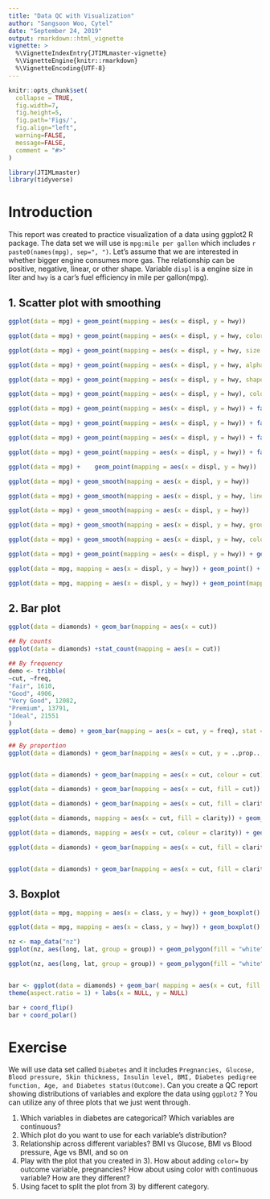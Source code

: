 ```yaml
---
title: "Data QC with Visualization"
author: "Sangsoon Woo, Cytel"
date: "September 24, 2019"
output: rmarkdown::html_vignette
vignette: >
  %\VignetteIndexEntry{JTIMLmaster-vignette}
  %\VignetteEngine{knitr::rmarkdown}
  %\VignetteEncoding{UTF-8}
---
```



```r
knitr::opts_chunk$set(
  collapse = TRUE,
  fig.width=7, 
  fig.height=5, 
  fig.path='Figs/', 
  fig.align="left",
  warning=FALSE, 
  message=FALSE,
  comment = "#>"
)
```

```r
library(JTIMLmaster)
library(tidyverse)
```

# Introduction
This report was created to practice visualization of a data using ggplot2 R package. The data set we will use is `mpg:mile per gallon` which includes `r paste0(names(mpg), sep=", ")`. Let's assume that we are interested in whether bigger engine consumes more gas. The relationship can be positive, negative, linear, or other shape. Variable `displ` is a engine size in liter and `hwy` is a car's fuel efficiency in mile per gallon(mpg). 


## 1. Scatter plot with smoothing
```r
ggplot(data = mpg) + geom_point(mapping = aes(x = displ, y = hwy))

ggplot(data = mpg) + geom_point(mapping = aes(x = displ, y = hwy, color=class))

ggplot(data = mpg) + geom_point(mapping = aes(x = displ, y = hwy, size = class))

ggplot(data = mpg) + geom_point(mapping = aes(x = displ, y = hwy, alpha = class))

ggplot(data = mpg) + geom_point(mapping = aes(x = displ, y = hwy, shape = class))

ggplot(data = mpg) + geom_point(mapping = aes(x = displ, y = hwy), color = "red")


```


```r
ggplot(data = mpg) + geom_point(mapping = aes(x = displ, y = hwy)) + facet_wrap(~ class, nrow = 2)

ggplot(data = mpg) + geom_point(mapping = aes(x = displ, y = hwy)) + facet_grid(drv ~ cyl)

ggplot(data = mpg) + geom_point(mapping = aes(x = displ, y = hwy)) + facet_grid(. ~ cyl)

ggplot(data = mpg) + geom_point(mapping = aes(x = displ, y = hwy)) + facet_grid(drv ~ .)

```


```r
ggplot(data = mpg) +    geom_point(mapping = aes(x = displ, y = hwy))

ggplot(data = mpg) + geom_smooth(mapping = aes(x = displ, y = hwy))

ggplot(data = mpg) + geom_smooth(mapping = aes(x = displ, y = hwy, linetype = drv))  ## drv = drive train, 4=four-wheel drive, f=front-wheel drive, r=rear-wheel drive
```

```r
ggplot(data = mpg) + geom_smooth(mapping = aes(x = displ, y = hwy))

ggplot(data = mpg) + geom_smooth(mapping = aes(x = displ, y = hwy, group = drv))

ggplot(data = mpg) + geom_smooth(mapping = aes(x = displ, y = hwy, color = drv),show.legend = FALSE)

ggplot(data = mpg) + geom_point(mapping = aes(x = displ, y = hwy)) + geom_smooth(mapping = aes(x = displ, y = hwy))

ggplot(data = mpg, mapping = aes(x = displ, y = hwy)) + geom_point() + geom_smooth()

ggplot(data = mpg, mapping = aes(x = displ, y = hwy)) + geom_point(mapping = aes(color = class)) + geom_smooth()

```

## 2. Bar plot
```r
ggplot(data = diamonds) + geom_bar(mapping = aes(x = cut))

## By counts 
ggplot(data = diamonds) +stat_count(mapping = aes(x = cut))

## By frequency 
demo <- tribble(
~cut, ~freq,
"Fair", 1610,
"Good", 4906,
"Very Good", 12082,
"Premium", 13791,
"Ideal", 21551
)
ggplot(data = demo) + geom_bar(mapping = aes(x = cut, y = freq), stat = "identity")

## By proportion
ggplot(data = diamonds) + geom_bar(mapping = aes(x = cut, y = ..prop.., group = 1))


ggplot(data = diamonds) + geom_bar(mapping = aes(x = cut, colour = cut))

ggplot(data = diamonds) + geom_bar(mapping = aes(x = cut, fill = cut))

ggplot(data = diamonds) + geom_bar(mapping = aes(x = cut, fill = clarity))

ggplot(data = diamonds, mapping = aes(x = cut, fill = clarity)) + geom_bar(alpha = 1/5, position = "identity") 

ggplot(data = diamonds, mapping = aes(x = cut, colour = clarity)) + geom_bar(fill = NA, position = "identity")

ggplot(data = diamonds) + geom_bar(mapping = aes(x = cut, fill = clarity), position = "fill")


ggplot(data = diamonds) + geom_bar(mapping = aes(x = cut, fill = clarity), position = "dodge")


```


## 3. Boxplot 

```r
ggplot(data = mpg, mapping = aes(x = class, y = hwy)) + geom_boxplot()

ggplot(data = mpg, mapping = aes(x = class, y = hwy)) + geom_boxplot() + coord_flip()

nz <- map_data("nz")
ggplot(nz, aes(long, lat, group = group)) + geom_polygon(fill = "white", colour = "black")

ggplot(nz, aes(long, lat, group = group)) + geom_polygon(fill = "white", colour = "black") + coord_quickmap()


bar <- ggplot(data = diamonds) + geom_bar( mapping = aes(x = cut, fill = cut), show.legend = FALSE, width = 1) +
theme(aspect.ratio = 1) + labs(x = NULL, y = NULL)

bar + coord_flip()
bar + coord_polar()

```

# Exercise
We will use data set called `Diabetes` and it includes `Pregnancies, Glucose, Blood pressure, Skin thickness, Insulin level, BMI, Diabetes pedigree function, Age, and Diabetes status(Outcome)`. Can you create a QC report showing distributions of variables and explore the data using `ggplot2` ? You can utilize any of three plots that we just went through. 

  1) Which variables in diabetes are categorical? Which variables are continuous?
  2) Which plot do you want to use for each variable's distribution? 
  3) Relationship across different variables? BMI vs Glucose, BMI vs Blood pressure, Age vs BMI, and so on
  4) Play with the plot that you created in 3). How about adding `color=` by outcome variable, pregnancies? How about using color with continuous variable? How are they different?
  5) Using facet to split the plot from 3) by different category.
  

